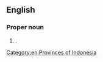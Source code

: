 ==English==
{{wikipedia}}

===Proper noun===
{{en-proper noun|head=[[south|South]] [[Sumatra]]}}

# {{place|en|province|c/Indonesia}}.

[[Category:en:Provinces of Indonesia]]